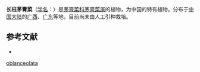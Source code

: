 {{Speciesbox
| status = 
| status_system = 
| image =
| taxon = Drosera oblanceolata
| authority = [[Y.Z.Ruan|Y.Z.Ruan]], 1981
}}

'''长柱茅膏菜'''（[[学名|学名]]：{{lang|la|''Drosera oblanceolata''}}）是[[茅膏菜科|茅膏菜科]][[茅膏菜属|茅膏菜属]]的植物，为中国的特有植物。分布于[[中国大陆|中国大陆]]的[[广西|广西]]、[[广东|广东]]等地，目前尚未由人工引种栽培。

== 参考文献 ==
<div class="references-small">
* {{cite web| url =http://www.bioinfo.cn/db05/KmzwSpecies.php?action=view&id=7863| title =长柱茅膏菜| work =《中国高等植物数据库全库》| publisher =中国科学院微生物研究所| author =昆明植物研究所| accessdate =2009-02-24| deadurl =yes| archiveurl =https://web.archive.org/web/20160305070142/http://www.bioinfo.cn/db05/KmzwSpecies.php?action=view&id=7863| archivedate =2016-03-05}}
</div>
{{Taxonbar|from=Q15227321}}

[[Category:茅膏菜属|oblanceolata]]


{{植物小作品}}